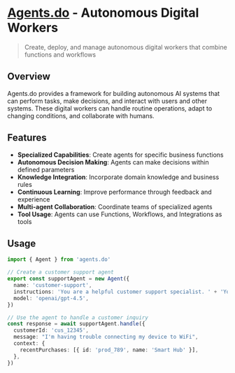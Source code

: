 # [Agents.do](https://agents.do) - Autonomous Digital Workers

> Create, deploy, and manage autonomous digital workers that combine functions and workflows

## Overview

Agents.do provides a framework for building autonomous AI systems that can perform tasks, make decisions, and interact with users and other systems. These digital workers can handle routine operations, adapt to changing conditions, and collaborate with humans.

## Features

- **Specialized Capabilities**: Create agents for specific business functions
- **Autonomous Decision Making**: Agents can make decisions within defined parameters
- **Knowledge Integration**: Incorporate domain knowledge and business rules
- **Continuous Learning**: Improve performance through feedback and experience
- **Multi-agent Collaboration**: Coordinate teams of specialized agents
- **Tool Usage**: Agents can use Functions, Workflows, and Integrations as tools

## Usage

```typescript
import { Agent } from 'agents.do'

// Create a customer support agent
export const supportAgent = new Agent({
  name: 'customer-support',
  instructions: 'You are a helpful customer support specialist. ' + 'You assist customers with product questions and technical issues.',
  model: 'openai/gpt-4.5',
})

// Use the agent to handle a customer inquiry
const response = await supportAgent.handle({
  customerId: 'cus_12345',
  message: "I'm having trouble connecting my device to WiFi",
  context: {
    recentPurchases: [{ id: 'prod_789', name: 'Smart Hub' }],
  },
})
```
